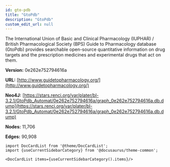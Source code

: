 ```yaml
---
id: gto-pdb
title: "GtoPdb"
description: "GtoPdb"
custom_edit_url: null
---
```





The International Union of Basic and Clinical Pharmacology (IUPHAR) / British Pharmacological Society (BPS) Guide to Pharmacology database (GtoPdb) provides searchable open-source quantitative information on drug targets and the prescription medicines and experimental drugs that act on them.

**Version:** 0e262e752794616a

**URL:** [http://www.guidetopharmacology.org/](http://www.guidetopharmacology.org/)

**Neo4J:** [https://stars.renci.org/var/plater/bl-3.2.1/GtoPdb_Automat/0e262e752794616a/graph_0e262e752794616a.db.dump](https://stars.renci.org/var/plater/bl-3.2.1/GtoPdb_Automat/0e262e752794616a/graph_0e262e752794616a.db.dump)

**Nodes:** 11,706

**Edges:** 90,908





```mdx-code-block
import DocCardList from '@theme/DocCardList';
import {useCurrentSidebarCategory} from '@docusaurus/theme-common';

<DocCardList items={useCurrentSidebarCategory().items}/>
```
      